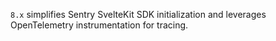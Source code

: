 `8.x` simplifies Sentry SvelteKit SDK initialization and leverages OpenTelemetry instrumentation for tracing.
